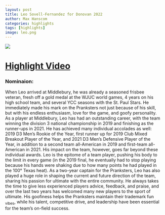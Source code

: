 ```yaml
---
layout: post
title: Leo Sovell-Fernandez for Donovan 2022
author: Max Hanscom
categories: highlights
tags: [highlights]
image: leo.png
---
```


![](assets/img/leo.png)


# [Highlight Video](https://www.youtube.com/watch?v=OvNKOjEe-pw)

### Nominaion:

When Leo arrived at Middlebury, he was already a seasoned frisbee veteran, fresh off a gold medal at the WJUC world games, 4 years on his high school team, and several YCC seasons with the St. Paul Stars. He immediately made his mark on the Pranksters not just because of his skill, but with his endless enthusiasm, love for the game, and goofy personality. As a player at Middlebury, Leo has had an outstanding career, with the team winning the division 3 national championship in 2019 and finishing as the runner-ups in 2021. He has achieved many individual accolades as well: 2019 D3 Men's Rookie of the Year, first runner up for 2019 Club Mixed Breakout Player of the Year, and 2021 D3 Men's Defensive Player of the Year, in addition to a second team all-American in 2019 and first-team all-American in 2021. His impact on the team, however, goes far beyond these individual awards. Leo is the epitome of a team player, pushing his body to the limit in every game (in the 2019 final, he eventually had to stop playing because his hands were shaking due to how many points he had played in the 100° Texas heat). As a two-year captain for the Pranksters, Leo has also played a huge role in shaping the current and future direction of the team, sharing his passion for ultimate with the entire community. He always takes the time to give less experienced players advice, feedback, and praise, and over the last two years has welcomed many new players to the sport of ultimate. His goofiness helps the Pranksters maintain their trademark fun ~vibes~, while his talent, competitive drive, and leadership have been essential for the team's on-field success.